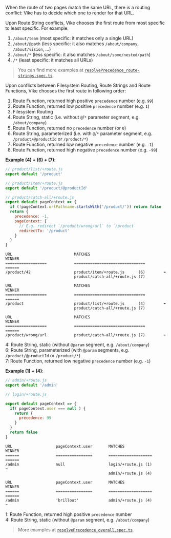 When the route of two pages match the same URL, there is a routing conflict: Vike has to decide which one to render for that URL.

Upon Route String conflicts, Vike chooses the first route from most specific to least specific. For example:

1. `/about/team` (most specific: it matches only a single URL)
1. `/about/@path` (less specific: it also matches `/about/company`, `/about/vision`, ...)
1. `/about/*` (less specific: it also matches `/about/some/nested/path`)
1. `/*` (least specific: it matches all URLs)

> You can find more examples at [`resolvePrecedence_route-strings.spec.ts`](https://github.com/vikejs/vike/blob/main/vike/shared/route/resolvePrecedence/resolvePrecedence_route-strings.spec.ts).

Upon conflicts between Filesystem Routing, Route Strings and Route Functions, Vike chooses the first route in following order:

1. Route Function, returned high positive `precedence` number (e.g. `99`)
1. Route Function, returned low positive `precedence` number (e.g. `1`)
1. Filesystem Routing
1. Route String, static (i.e. without `@`/`*` parameter segment, e.g. `/about/company`)
1. Route Function, returned no `precedence` number (or `0`)
1. Route String, parameterized (i.e. with `@`/`*` parameter segment, e.g. `/product/@productId` or `/product/*`)
1. Route Function, returned low negative `precedence` number (e.g. `-1`)
1. Route Function, returned high negative `precedence` number (e.g. `-99`)

**Example (4) + (6) + (7)**:

```js
// product/list/+route.js
export default '/product'
```

```js
// product/item/+route.js
export default '/product/@productId'
```

```js
// product/catch-all/+route.js
export default pageContext => {
  if (!pageContext.urlPathname.startsWith('/product/')) return false
  return {
    precedence: -1,
    pageContext: {
      // E.g. redirect `/product/wrong/url` to `/product`
      redirectTo: '/product'
    }
  }
}
```

```
URL                           MATCHES                                WINNER
==================            ===============================        ======
/product/42                   product/item/+route.js      (6)        ⬅️
                              product/catch-all/+route.js (7)
```

```
URL                           MATCHES                                WINNER
==================            ===============================        ======
/product                      product/list/+route.js      (4)        ⬅️
                              product/catch-all/+route.js (7)
```

```
URL                           MATCHES                                WINNER
==================            ===============================        ======
/product/wrong/url            product/catch-all/+route.js (7)        ⬅️
```

4: Route String, static (without `@param` segment, e.g. `/about/company`)  
6: Route String, parameterized (with `@param` segments, e.g. `/product/@productId` or `/product/*`)  
7: Route Function, returned low negative `precedence` number (e.g. `-1`)  

**Example (1) + (4)**:

```js
// admin/+route.js
export default '/admin'
```

```js
// login/+route.js

export default pageContext => {
  if( pageContext.user === null ) {
    return {
      precedence: 99
    }
  }
  return false
}
```

```
URL                   pageContext.user       MATCHES                   WINNER
======                ================       ===================       ======
/admin                null                   login/+route.js (1)       ⬅️
                                             admin/+route.js (4)
```

```
URL                   pageContext.user       MATCHES                   WINNER
======                ================       ===================       ======
/admin                'brillout'             admin/+route.js (4)       ⬅️
```

1: Route Function, returned high positive `precedence` number  
4: Route String, static (without `@param` segment, e.g. `/about/company`)  

> More examples at [`resolvePrecedence_overall.spec.ts`](https://github.com/vikejs/vike/blob/main/vike/shared/route/resolvePrecedence/resolvePrecedence_overall.spec.ts).
